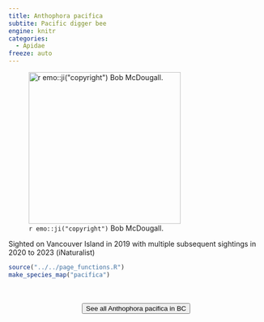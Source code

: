 ```yaml
---
title: Anthophora pacifica
subtite: Pacific digger bee
engine: knitr
categories:
  - Apidae
freeze: auto
---
```

![`r emo::ji("copyright")` Bob McDougall.](https://inaturalist-open-data.s3.amazonaws.com/photos/186601937/large.jpeg){height=300}

Sighted on Vancouver Island in 2019 with multiple subsequent sightings in 2020 to 2023 (iNaturalist)



```r
source("../../page_functions.R")
make_species_map("pacifica")
```
<br><br>
<center>


<a href="https://inaturalist.ca/observations?place_id=7085&subview=map&taxon_id=361435"><button type="button" class="btn btn-secondary">See all Anthophora pacifica in BC <i class="fa-solid fa-arrow-up-right-from-square"></i> </button></a>
</center>
